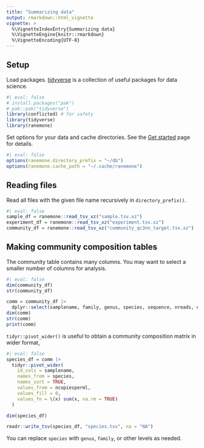 ```yaml
---
title: "Summarizing data"
output: rmarkdown::html_vignette
vignette: >
  %\VignetteIndexEntry{Summarizing data}
  %\VignetteEngine{knitr::rmarkdown}
  %\VignetteEncoding{UTF-8}
---
```



## Setup

Load packages.
[tidyverse](https://www.tidyverse.org/) is a collection of useful packages for data science.
```r
#| eval: false
# install.packages("pak")
# pak::pak("tidyverse")
library(conflicted) # for safety
library(tidyverse)
library(ranemone)
```

Set options for your data and cache directories.
See the [Get started](ranemone.html) page for details.
```r
#| eval: false
options(ranemone.directory_prefix = "~/db")
options(ranemone.cache_path = "~/.cache/ranemone")
```


## Reading files

Read all files with the given file name recursively in `directory_prefix()`.
```r
#| eval: false
sample_df = ranemone::read_tsv_xz("sample.tsv.xz")
experiment_df = ranemone::read_tsv_xz("experiment.tsv.xz")
community_df = ranemone::read_tsv_xz("community_qc3nn_target.tsv.xz")
```


## Making community composition tables

The community table contains many columns.
You may want to select a smaller number of columns for analysis.
```r
#| eval: false
dim(community_df)
str(community_df)

comm = community_df |>
  dplyr::select(samplename, family, genus, species, sequence, nreads, ncopiesperml)
dim(comm)
str(comm)
print(comm)
```

`tidyr::pivot_wider()` is useful to obtain a community composition matrix in wider format,
```r
#| eval: false
species_df = comm |>
  tidyr::pivot_wider(
    id_cols = samplename,
    names_from = species,
    names_sort = TRUE,
    values_from = ncopiesperml,
    values_fill = 0,
    values_fn = \(x) sum(x, na.rm = TRUE)
  )

dim(species_df)

readr::write_tsv(species_df, "species.tsv", na = "NA")
```
You can replace `species` with `genus`, `family`, or other levels as needed.

